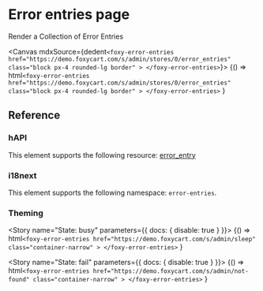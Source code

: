 
<Meta title="Relations / ErrorEntries" />

# Error entries page

<Subtitle>Render a Collection of Error Entries</Subtitle>

<Canvas
  mdxSource={dedent`
  <foxy-error-entries
    href="https://demo.foxycart.com/s/admin/stores/0/error_entries"
    class="block px-4 rounded-lg border"
    >
    </foxy-error-entries>
    `}>
  <Story name="ErrorEntries">
    {() =>
      html`
    <foxy-error-entries
    href="https://demo.foxycart.com/s/admin/stores/0/error_entries"
    class="block px-4 rounded-lg border"
    >
    </foxy-error-entries>
    `
    }
  </Story>
</Canvas>

## Reference

<ArgsTable of="foxy-error-entries" />

### hAPI

This element supports the following resource: [error_entry](https://api.foxycart.com/rels/error_entries)

### i18next

This element supports the following namespace: `error-entries`.

### Theming

<Story name="State: busy" parameters={{ docs: { disable: true } }}>
  {() =>
    html`
      <foxy-error-entries
        href="https://demo.foxycart.com/s/admin/sleep"
        class="container-narrow"
      >
      </foxy-error-entries>
    `
  }
</Story>

<Story name="State: fail" parameters={{ docs: { disable: true } }}>
  {() =>
    html`
      <foxy-error-entries
        href="https://demo.foxycart.com/s/admin/not-found"
        class="container-narrow"
      >
      </foxy-error-entries>
    `
  }
</Story>
